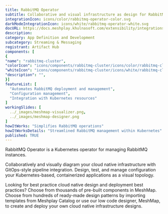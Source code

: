 ```yaml
---
title: RabbitMQ Operator
subtitle: Collaborative and visual infrastructure as design for RabbitMQ Operator
integrationIcon: icons/color/rabbitmq-operator-color.svg
darkModeIntegrationIcon: icons/white/rabbitmq-operator-white.svg
docURL: https://docs.meshplay.khulnasoft.com/extensibility/integrations/rabbitmq-operator
description: 
category: App Definition and Development
subcategory: Streaming & Messaging
registrant: Artifact Hub
components: [
{
"name": "rabbitmq-cluster",
"colorIcon": "icons/components/rabbitmq-cluster/icons/color/rabbitmq-cluster-color.svg",
"whiteIcon": "icons/components/rabbitmq-cluster/icons/white/rabbitmq-cluster-white.svg",
"description": "",
}]
featureList: [
  "Automates RabbitMQ deployment and management",
  "Configuration management",
  "Integration with Kubernetes resources"
]
workingSlides: [
  ../_images/meshmap-visualizer.png,
  ../_images/meshmap-designer.png
]
howItWorks: "Simplifies RabbitMQ operations"
howItWorksDetails: "Streamlined RabbitMQ management within Kubernetes"
published: TRUE
---
```

<p>
RabbitMQ Operator is a Kubernetes operator for managing RabbitMQ instances.
</p>
<p>
    Collaboratively and visually diagram your cloud native infrastructure with GitOps-style pipeline integration. Design, test, and manage configuration your Kubernetes-based, containerized applications as a visual topology.
</p>
<p>
    Looking for best practice cloud native design and deployment best practices? Choose from thousands of pre-built components in MeshMap. Choose from hundreds of ready-made design patterns by importing templates from Meshplay Catalog or use our low code designer, MeshMap, to create and deploy your own cloud native infrastructure designs.
</p>
